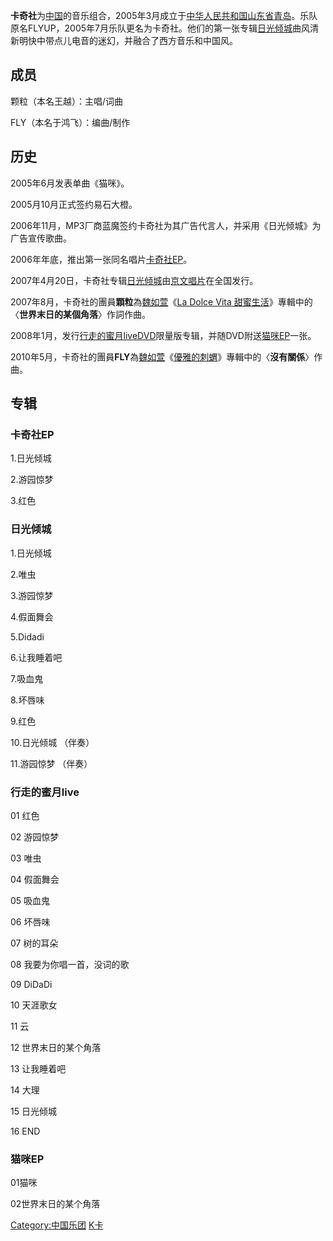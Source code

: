 {{noteTA
|G1=Show
}}
{{艺人
| 姓名 = 卡奇社
| 类型 = 乐队
| 国籍 = {{PRC}}
| 音乐类型 = [[獨立音樂|獨立音樂]]
| 活跃年代 = 2005年至今
| 出身地 = {{CHN}}[[山东省|山东省]][[青岛|青岛]]
| 唱片公司 = [[易石大橙|易石大橙]]
| 网站 = https://web.archive.org/web/20081212173608/http://www.erock.cn/carrchy/ www.erock.cn/carrchy/
| 现任成员 = [[颗粒|颗粒]]<br>[[FLY|FLY]]
}}
'''卡奇社'''为[[中国|中国]]的音乐组合，2005年3月成立于[[中华人民共和国|中华人民共和国]][[山东省|山东省]][[青岛|青岛]]。乐队原名FLYUP，2005年7月乐队更名为卡奇社。他们的第一张专辑[[日光倾城|日光倾城]]曲风清新明快中带点儿电音的迷幻，并融合了西方音乐和中国风。

==成员==
颗粒（本名王越）：主唱/词曲

FLY（本名于鸿飞）：编曲/制作

==历史==
2005年6月发表单曲《猫咪》。

2005月10月正式签约易石大橙。

2006年11月，MP3厂商蓝魔签约卡奇社为其广告代言人，并采用《日光倾城》为广告宣传歌曲。

2006年年底，推出第一张同名唱片[[卡奇社EP|卡奇社EP]]。

2007年4月20日，卡奇社专辑[[日光倾城|日光倾城]]由[[京文唱片|京文唱片]]在全国发行。

2007年8月，卡奇社的團員'''顆粒'''為[[魏如萱|魏如萱]]《[[La_Dolce_Vita_甜蜜生活|La Dolce Vita 甜蜜生活]]》專輯中的〈'''世界末日的某個角落'''〉作詞作曲。 

2008年1月，发行[[行走的蜜月live|行走的蜜月live]]DVD限量版专辑，并随DVD附送[[猫咪EP|猫咪EP]]一张。

2010年5月，卡奇社的團員'''FLY'''為[[魏如萱|魏如萱]]《[[優雅的刺蝟|優雅的刺蝟]]》專輯中的〈'''沒有關係'''〉作曲。

==专辑==

===卡奇社EP===
1.日光倾城

2.游园惊梦

3.红色

===日光倾城===
1.日光倾城

2.唯虫

3.游园惊梦

4.假面舞会

5.Didadi

6.让我睡着吧

7.吸血鬼

8.坏唇味

9.红色

10.日光倾城 （伴奏）

11.游园惊梦 （伴奏）

===行走的蜜月live===
01 红色

02 游园惊梦

03 唯虫

04 假面舞会

05 吸血鬼

06 坏唇味

07 树的耳朵

08 我要为你唱一首，没词的歌

09 DiDaDi

10 天涯歌女

11 云

12 世界末日的某个角落

13 让我睡着吧

14 大理

15 日光倾城

16 END

===猫咪EP===
01猫咪

02世界末日的某个角落

[[Category:中国乐团|Category:中国乐团]]
[[Category:青岛音乐团体|K卡]]